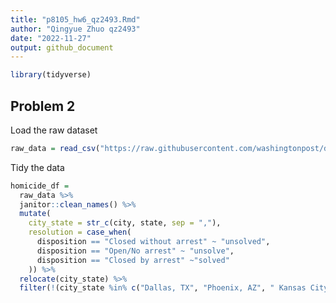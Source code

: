 ```yaml
---
title: "p8105_hw6_qz2493.Rmd"
author: "Qingyue Zhuo qz2493"
date: "2022-11-27"
output: github_document
---
```


```r
library(tidyverse)
```

## Problem 2
Load the raw dataset
```r
raw_data = read_csv("https://raw.githubusercontent.com/washingtonpost/data-homicides/master/homicide-data.csv")
```

Tidy the data
```r
homicide_df =
  raw_data %>%
  janitor::clean_names() %>%
  mutate(
    city_state = str_c(city, state, sep = ","),
    resolution = case_when(
      disposition == "Closed without arrest" ~ "unsolved",
      disposition == "Open/No arrest" ~ "unsolve",
      disposition == "Closed by arrest" ~"solved"
    )) %>%
  relocate(city_state) %>%
  filter(!(city_state %in% c("Dallas, TX", "Phoenix, AZ", " Kansas City, MO", "Tulsa, AL")))
```

